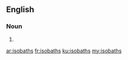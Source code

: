 ==English==

===Noun===
{{head|en}}

# {{plural of|isobath}}

[[ar:isobaths]]
[[fr:isobaths]]
[[ku:isobaths]]
[[my:isobaths]]